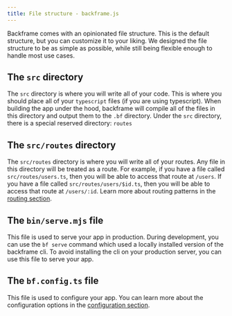```yaml
---
title: File structure - backframe.js
---
```


Backframe comes with an opinionated file structure. This is the default structure, but you can customize it to your liking.
We designed the file structure to be as simple as possible, while still being flexible enough to handle most use cases.

## The `src` directory

The `src` directory is where you will write all of your code. This is where you should place all of your `typescript` files (if you are using typescript). When building the app under the hood, backframe will compile all of the files in this directory and output them to the `.bf` directory. Under the `src` directory, there is a special reserved directory: `routes`

## The `src/routes` directory

The `src/routes` directory is where you will write all of your routes. Any file in this directory will be treated as a route. For example, if you have a file called `src/routes/users.ts`, then you will be able to access that route at `/users`. If you have a file called `src/routes/users/$id.ts`, then you will be able to access that route at `/users/:id`.
Learn more about routing patterns in the [routing section](/docs/concepts/routing).

## The `bin/serve.mjs` file

This file is used to serve your app in production. During development, you can use the `bf serve` command which used a locally installed version of the backframe cli. To avoid installing the cli on your production server, you can use this file to serve your app.

## The `bf.config.ts` file

This file is used to configure your app. You can learn more about the configuration options in the [configuration section](/docs/concepts/config).

